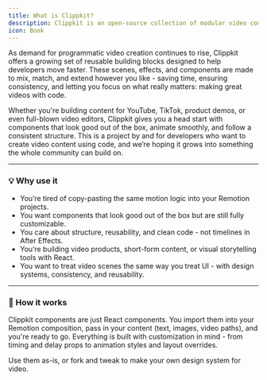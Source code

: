 ```yaml
---
title: What is Clippkit?
description: Clippkit is an open-source collection of modular video components and effects. Built to speed up creative video development on the web.
icon: Book
---
```


As demand for programmatic video creation continues to rise, Clippkit offers a growing set of reusable building blocks designed to help developers move faster. These scenes, effects, and components are made to mix, match, and extend however you like - saving time, ensuring consistency, and letting you focus on what really matters: making great videos with code.

Whether you're building content for YouTube, TikTok, product demos, or even full-blown video editors, Clippkit gives you a head start with components that look good out of the box, animate smoothly, and follow a consistent structure.
This is a project by and for developers who want to create video content using code, and we’re hoping it grows into something the whole community can build on.

---

### 💡 Why use it

- You’re tired of copy-pasting the same motion logic into your Remotion projects.
- You want components that look good out of the box but are still fully customizable.
- You care about structure, reusability, and clean code - not timelines in After Effects.
- You’re building video products, short-form content, or visual storytelling tools with React.
- You want to treat video scenes the same way you treat UI - with design systems, consistency, and reusability.

---

### 🧩 How it works

Clippkit components are just React components. You import them into your Remotion composition, pass in your content (text, images, video paths), and you're ready to go. Everything is built with customization in mind - from timing and delay props to animation styles and layout overrides.

Use them as-is, or fork and tweak to make your own design system for video.
